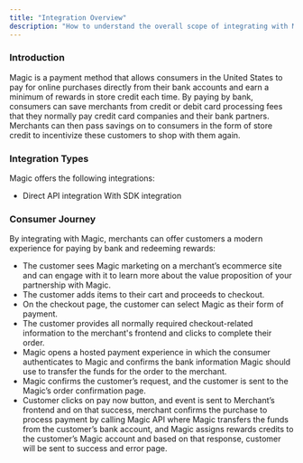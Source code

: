 ```yaml
---
title: "Integration Overview"
description: "How to understand the overall scope of integrating with Magic."
---
```


### Introduction
Magic is a payment method that allows consumers in the United States to pay for online purchases directly from their bank accounts and earn a minimum of rewards in store credit each time. By paying by bank, consumers can save merchants from credit or debit card processing fees that they normally pay credit card companies and their bank partners. Merchants can then pass savings on to consumers in the form of store credit to incentivize these customers to shop with them again.


### Integration Types

Magic offers the following integrations:

* Direct API integration With SDK integration

### Consumer Journey

By integrating with Magic, merchants can offer customers a modern experience for paying by bank and redeeming rewards:

* The customer sees Magic marketing on a merchant’s ecommerce site and can engage with it to learn more about  the value proposition of your partnership with Magic.
* The customer adds items to their cart and proceeds to checkout. 
* On the checkout page, the customer can select Magic as their form of payment.
* The customer provides all normally required checkout-related information to the merchant's frontend and clicks to complete their order.
* Magic opens a hosted payment experience in which the consumer authenticates to Magic and confirms the bank information Magic should use to transfer the funds for the order to the merchant.
* Magic confirms the customer’s request, and the customer is sent to the Magic’s order confirmation page.
* Customer clicks on pay now button, and event is sent to Merchant’s frontend and on that success, merchant confirms the purchase to process payment by calling Magic API where Magic transfers the funds from the customer’s bank account, and Magic assigns rewards credits to the customer’s Magic account and based on that response, customer will be sent to success and error page.


